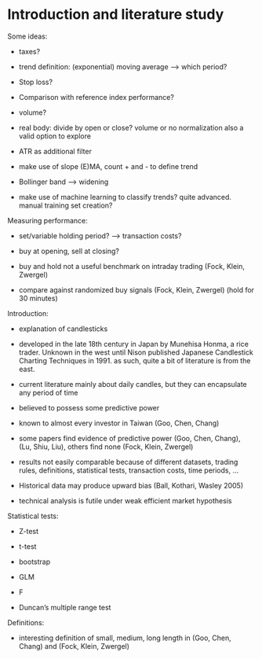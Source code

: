 # Introduction and literature study

Some ideas:

-   taxes?

-   trend definition: (exponential) moving average –\> which period?

-   Stop loss?

-   Comparison with reference index performance?

-   volume?

-   real body: divide by open or close? volume or no normalization also a valid option to explore

-   ATR as additional filter

-   make use of slope (E)MA, count + and - to define trend

-   Bollinger band –\> widening

-   make use of machine learning to classify trends? quite advanced. manual training set creation?

Measuring performance:

-   set/variable holding period? –\> transaction costs?

-   buy at opening, sell at closing?

-   buy and hold not a useful benchmark on intraday trading (Fock, Klein, Zwergel)

-   compare against randomized buy signals (Fock, Klein, Zwergel) (hold for 30 minutes)

Introduction:

-   explanation of candlesticks

-   developed in the late 18th century in Japan by Munehisa Honma, a rice trader. Unknown in the west until Nison published Japanese Candlestick Charting Techniques in 1991. as such, quite a bit of literature is from the east.

-   current literature mainly about daily candles, but they can encapsulate any period of time

-   believed to possess some predictive power

-   known to almost every investor in Taiwan (Goo, Chen, Chang)

-   some papers find evidence of predictive power (Goo, Chen, Chang), (Lu, Shiu, Liu), others find none (Fock, Klein, Zwergel)

-   results not easily comparable because of different datasets, trading rules, definitions, statistical tests, transaction costs, time periods, ...

-   Historical data may produce upward bias (Ball, Kothari, Wasley 2005)

-   technical analysis is futile under weak efficient market hypothesis

Statistical tests:

-   Z-test

-   t-test

-   bootstrap

-   GLM

-   F

-   Duncan's multiple range test

Definitions:

-   interesting definition of small, medium, long length in (Goo, Chen, Chang) and (Fock, Klein, Zwergel)

